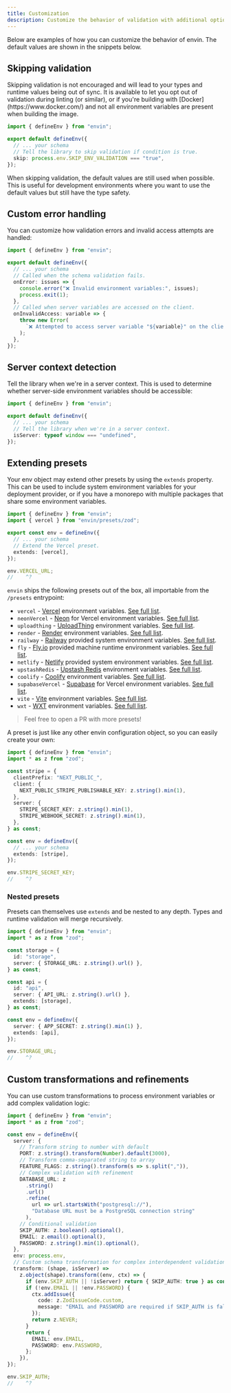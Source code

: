 ```yaml
---
title: Customization
description: Customize the behavior of validation with additional options.
---
```


Below are examples of how you can customize the behavior of envin. The default values are shown in the snippets below.

## Skipping validation

<Callout type="warn">
  Skipping validation is not encouraged and will lead to your types and runtime
  values being out of sync. It is available to let you opt out of validation
  during linting (or similar), or if you're building with
  [Docker](https://www.docker.com/) and not all environment variables are
  present when building the image.
</Callout>

```ts twoslash title="env.config.ts"
import { defineEnv } from "envin";

export default defineEnv({
  // ... your schema
  // Tell the library to skip validation if condition is true.
  skip: process.env.SKIP_ENV_VALIDATION === "true",
});
```

When skipping validation, the default values are still used when possible. This is useful for development environments where you want to use the default values but still have the type safety.

## Custom error handling

You can customize how validation errors and invalid access attempts are handled:

```ts twoslash title="env.config.ts"
import { defineEnv } from "envin";

export default defineEnv({
  // ... your schema
  // Called when the schema validation fails.
  onError: issues => {
    console.error("❌ Invalid environment variables:", issues);
    process.exit(1);
  },
  // Called when server variables are accessed on the client.
  onInvalidAccess: variable => {
    throw new Error(
      `❌ Attempted to access server variable "${variable}" on the client`
    );
  },
});
```

## Server context detection

Tell the library when we're in a server context. This is used to determine whether server-side environment variables should be accessible:

```ts twoslash title="env.config.ts"
import { defineEnv } from "envin";

export default defineEnv({
  // ... your schema
  // Tell the library when we're in a server context.
  isServer: typeof window === "undefined",
});
```

## Extending presets

Your env object may extend other presets by using the `extends` property. This can be used to include system environment variables for your deployment provider, or if you have a monorepo with multiple packages that share some environment variables.

```ts twoslash title="env.config.ts"
import { defineEnv } from "envin";
import { vercel } from "envin/presets/zod";

export const env = defineEnv({
  // ... your schema
  // Extend the Vercel preset.
  extends: [vercel],
});

env.VERCEL_URL;
//    ^?
```

`envin` ships the following presets out of the box, all importable from the `/presets` entrypoint:

- `vercel` - [Vercel](https://vercel.com) environment variables. [See full list](https://vercel.com/docs/projects/environment-variables/system-environment-variables).
- `neonVercel` - [Neon](https://neon.tech) for Vercel environment variables. [See full list](https://neon.tech/docs/guides/vercel-native-integration#environment-variables-set-by-the-integration).
- `uploadthing` - [UploadThing](https://uploadthing.com) environment variables. [See full list](https://docs.uploadthing.com/getting-started/appdir#add-env-variables).
- `render` - [Render](https://render.com) environment variables. [See full list](https://render.com/docs/environment-variables).
- `railway` - [Railway](https://railway.app) provided system environment variables. [See full list](https://docs.railway.app/reference/variables#railway-provided-variables).
- `fly` - [Fly.io](https://fly.io) provided machine runtime environment variables. [See full list](https://fly.io/docs/machines/runtime-environment/).
- `netlify` - [Netlify](https://netlify.com) provided system environment variables. [See full list](https://docs.netlify.com/configure-builds/environment-variables/#read-only-variables).
- `upstashRedis` - [Upstash Redis](https://upstash.com) environment variables. [See full list](https://upstash.com/docs/redis/howto/connectwithupstashredis).
- `coolify` - [Coolify](https://coolify.io) environment variables. [See full list](https://coolify.io/docs/knowledge-base/environment-variables#predefined-variables).
- `supabaseVercel` - [Supabase](https://supabase.com) for Vercel environment variables. [See full list](https://vercel.com/marketplace/supabase).
- `vite` - [Vite](https://vite.dev) environment variables. [See full list](https://vite.dev/guide/env-and-mode).
- `wxt` - [WXT](https://wxt.dev) environment variables. [See full list](https://wxt.dev/guide/essentials/config/environment-variables.html#built-in-environment-variables).

> Feel free to open a PR with more presets!

A preset is just like any other envin configuration object, so you can easily create your own:

```ts twoslash title="env.config.ts"
import { defineEnv } from "envin";
import * as z from "zod"; 

const stripe = {
  clientPrefix: "NEXT_PUBLIC_",
  client: {
    NEXT_PUBLIC_STRIPE_PUBLISHABLE_KEY: z.string().min(1),
  },
  server: {
    STRIPE_SECRET_KEY: z.string().min(1),
    STRIPE_WEBHOOK_SECRET: z.string().min(1),
  },
} as const;

const env = defineEnv({
  // ... your schema
  extends: [stripe],
});

env.STRIPE_SECRET_KEY;
//    ^?
```

### Nested presets

Presets can themselves use `extends` and be nested to any depth. Types and runtime validation will merge recursively.

```ts twoslash title="env.config.ts"
import { defineEnv } from "envin";
import * as z from "zod";

const storage = {
  id: "storage",
  server: { STORAGE_URL: z.string().url() },
} as const;

const api = {
  id: "api",
  server: { API_URL: z.string().url() },
  extends: [storage],
} as const;

const env = defineEnv({
  server: { APP_SECRET: z.string().min(1) },
  extends: [api],
});

env.STORAGE_URL;
//    ^?
```

## Custom transformations and refinements

You can use custom transformations to process environment variables or add complex validation logic:

```ts twoslash title="env.config.ts"
import { defineEnv } from "envin";
import * as z from "zod"; 

const env = defineEnv({
  server: {
    // Transform string to number with default
    PORT: z.string().transform(Number).default(3000),
    // Transform comma-separated string to array
    FEATURE_FLAGS: z.string().transform(s => s.split(",")),
    // Complex validation with refinement
    DATABASE_URL: z
      .string()
      .url()
      .refine(
        url => url.startsWith("postgresql://"),
        "Database URL must be a PostgreSQL connection string"
      ),
    // Conditional validation
    SKIP_AUTH: z.boolean().optional(),
    EMAIL: z.email().optional(),
    PASSWORD: z.string().min(1).optional(),
  },
  env: process.env,
  // Custom schema transformation for complex interdependent validation
  transform: (shape, isServer) =>
    z.object(shape).transform((env, ctx) => {
      if (env.SKIP_AUTH || !isServer) return { SKIP_AUTH: true } as const;
      if (!env.EMAIL || !env.PASSWORD) {
        ctx.addIssue({
          code: z.ZodIssueCode.custom,
          message: "EMAIL and PASSWORD are required if SKIP_AUTH is false",
        });
        return z.NEVER;
      }
      return {
        EMAIL: env.EMAIL,
        PASSWORD: env.PASSWORD,
      };
    }),
});

env.SKIP_AUTH;
//    ^?
```
